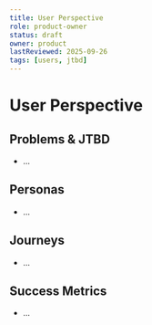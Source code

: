```yaml
---
title: User Perspective
role: product-owner
status: draft
owner: product
lastReviewed: 2025-09-26
tags: [users, jtbd]
---
```


# User Perspective

## Problems & JTBD
- ...

## Personas
- ...

## Journeys
- ...

## Success Metrics
- ...
